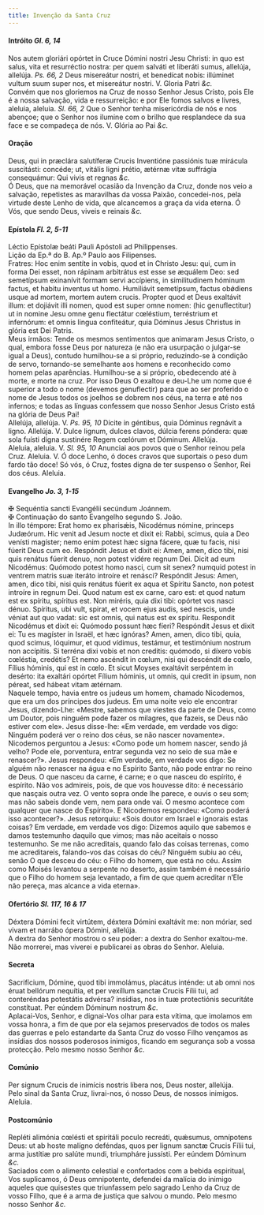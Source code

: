 ```yaml
---
title: Invenção da Santa Cruz
---
```



<h4 class="text-center">Intróito <em>Gl. 6, 14</em></h4>
<div class="container-fluid">
<div class="row">
<div class="col-6 dropcaps text-justify">
Nos autem gloriári opórtet in Cruce Dómini nostri Jesu Christi: in quo est salus, vita et resurréctio nostra: per quem salváti et liberáti sumus, allelúja, allelúja. <em>Ps. 66, 2</em> Deus misereátur nostri, et benedícat nobis: illúminet vultum suum super nos, et misereátur nostri.
V. Gloria Patri <em>&c.</em>
</div>
<div class="col-6 dropcaps text-justify">
Convém que nos gloriemos na Cruz de nosso Senhor Jesus Cristo, pois Ele é a nossa salvação, vida e ressurreição: e por Ele fomos salvos e livres, aleluia, aleluia. <em>Sl. 66, 2</em> Que o Senhor tenha misericórdia de nós e nos abençoe; que o Senhor nos ilumine com o brilho que resplandece da sua face e se compadeça de nós.
V. Glória ao Pai <em>&c.</em>
</div>
</div>
</div>

<h4 class="text-center">Oração</h4>
<div class="container-fluid">
<div class="row">
<div class="col-6 dropcaps text-justify">
Deus, qui in præclára salutíferæ Crucis Inventióne passiónis tuæ mirácula suscitásti: concéde; ut, vitális ligni prétio, ætérnæ vitæ suffrágia consequámur: Qui vivis et regnas <em>&c.</em>
</div>
<div class="col-6 dropcaps text-justify">
Ó Deus, que na memorável ocasião da Invenção da Cruz, donde nos veio a salvação, repetistes as maravilhas da vossa Paixão, concedei-nos, pela virtude deste Lenho de vida, que alcancemos a graça da vida eterna. Ó Vós, que sendo Deus, viveis e reinais <em>&c.</em>
</div>
</div>
</div>

<h4 class="text-center">Epístola <em>Fl. 2, 5-11</em></h4>
<div class="container-fluid">
<div class="row">
<div class="col-6 text-justify">
Léctio Epístolæ beáti Pauli Apóstoli ad Philippenses.
</div>
<div class="col-6 text-justify">
Lição da Ep.ª do B. Ap.º Paulo aos Filipenses.
</div>
<div class="col-6 dropcaps text-justify">
Fratres: Hoc enim sentíte in vobis, quod et in Christo Jesu: qui, cum in forma Dei esset, non rápinam arbitrátus est esse se æquálem Deo: sed semetípsum exinanívit formam servi accípiens, in similitudinem hóminum factus, et habitu inventus ut homo. Humiliávit semetípsum, factus obǿdiens usque ad mortem, mortem autem crucis. Propter quod et Deus exaltávit illum: et dojiávit illi nomen, quod est super omne nomen: (hic genuflectitur)</em> ut in nomine Jesu omne genu flectátur cœléstium, terréstrium et infernórum: et omnis lingua confiteátur, quia Dóminus Jesus Christus in glória est Dei Patris.
</div>
<div class="col-6 dropcaps text-justify">
Meus irmãos: Tende os mesmos sentimentos que animaram Jesus Cristo, o qual, embora fosse Deus por natureza (e não era usurpação o julgar-se igual a Deus), contudo humilhou-se a si próprio, reduzindo-se à condição de servo, tornando-se semelhante aos homens e reconhecido como homem pelas aparências. Humilhou-se a si próprio, obedecendo até à morte, e morte na cruz. Por isso Deus O exaltou e deu-Lhe um nome que é superior a todo o nome (devemos genuflectir) para que ao ser proferido o nome de Jesus todos os joelhos se dobrem nos céus, na terra e até nos infernos; e todas as línguas confessem que nosso Senhor Jesus Cristo está na glória de Deus Pai!
</div>
</div>
</div>

<div class="container-fluid">
<div class="row">
<div class="col-6 text-justify">
Allelúja, allelúja. V. <em>Ps. 95, 10</em> Dícite in géntibus, quia Dóminus regnávit a ligno. Allelúja. V. Dulce lignum, dulces clavos, dúlcia ferens póndera: quæ sola fuísti digna sustinére Regem cœlórum et Dóminum. Allelúja.
</div>
<div class="col-6 text-justify">
Aleluia, aleluia. V. <em>Sl. 95, 10</em> Anunciai aos povos que o Senhor reinou pela Cruz. Aleluia. V. Ó doce Lenho, ó doces cravos que suportais o peso dum fardo tão doce! Só vós, ó Cruz, fostes digna de ter suspenso o Senhor, Rei dos céus. Aleluia.
</div>
</div>
</div>

<h4 class="text-center">Evangelho <em>Jo. 3, 1-15</em></h4>
<div class="container-fluid">
<div class="row">
<div class="col-6 text-justify">
<span class="text-danger">&#10016;</span> Sequéntia sancti Evangélii secúndum Joánnem.
</div>
<div class="col-6 text-justify">
<span class="text-danger">&#10016;</span> Continuação do santo Evangelho segundo S. João.
</div>
<div class="col-6 dropcaps text-justify">
In illo témpore: Erat homo ex pharisǽis, Nicodémus nómine, princeps Judæórum. Hic venit ad Jesum nocte et dixit ei: Rabbi, scimus, quia a Deo venísti magíster; nemo enim potest hæc signa fácere, quæ tu facis, nisi fúerit Deus cum eo. Respóndit Jesus et dixit ei: Amen, amen, dico tibi, nisi quis renátus fúerit denuo, non potest vidére regnum Dei. Dicit ad eum Nicodémus: Quómodo potest homo nasci, cum sit senex? numquid potest in ventrem matris suæ iteráto introíre et renásci? Respóndit Jesus: Amen, amen, dico tibi, nisi quis renátus fúerit ex aqua et Spíritu Sancto, non potest introíre in regnum Dei. Quod natum est ex carne, caro est: et quod natum est ex spíritu, spíritus est. Non miréris, quia dixi tibi: opórtet vos nasci dénuo. Spíritus, ubi vult, spirat, et vocem ejus audis, sed nescis, unde véniat aut quo vadat: sic est omnis, qui natus est ex spíritu. Respondit Nicodémus et dixit ei: Quómodo possunt hæc fíeri? Respóndit Jesus et dixit ei: Tu es magíster in Israël, et hæc ignóras? Amen, amen, dico tibi, quia, quod scimus, lóquimur, et quod vídimus, testámur, et testimónium nostrum non accípitis. Si terréna dixi vobis et non creditis: quómodo, si díxero vobis cœléstia, credétis? Et nemo ascéndit in cœlum, nisi qui descéndit de cœlo, Fílius hóminis, qui est in cœlo. Et sicut Moyses exaltávit serpéntem in desérto: ita exaltári opórtet Fílium hóminis, ut omnis, qui credit in ipsum, non péreat, sed hábeat vitam ætérnam.
</div>
<div class="col-6 dropcaps text-justify">
Naquele tempo, havia entre os judeus um homem, chamado Nicodemos, que era um dos príncipes dos judeus. Em uma noite veio ele encontrar Jesus, dizendo-Lhe: «Mestre, sabemos que viestes da parte de Deus, como um Doutor, pois ninguém pode fazer os milagres, que fazeis, se Deus não estiver com ele». Jesus disse-lhe: «Em verdade, em verdade vos digo: Ninguém poderá ver o reino dos céus, se não nascer novamente». Nicodemos perguntou a Jesus: «Como pode um homem nascer, sendo já velho? Pode ele, porventura, entrar segunda vez no seio de sua mãe e renascer?». Jesus respondeu: «Em verdade, em verdade vos digo: Se alguém não renascer na água e no Espírito Santo, não pode entrar no reino de Deus. O que nasceu da carne, é carne; e o que nasceu do espírito, é espírito. Não vos admireis, pois, de que vos houvesse dito: é necessário que nasçais outra vez. O vento sopra onde lhe parece, e ouvis o seu som; mas não sabeis donde vem, nem para onde vai. O mesmo acontece com qualquer que nasce do Espírito». E Nicodemos respondeu: «Como poderá isso acontecer?». Jesus retorquiu: «Sois doutor em Israel e ignorais estas coisas? Em verdade, em verdade vos digo: Dizemos aquilo que sabemos e damos testemunho daquilo que vimos; mas não aceitais o nosso testemunho. Se me não acreditais, quando falo das coisas terrenas, como me acreditareis, falando-vos das coisas do céu? Ninguém subiu ao céu, senão O que desceu do céu: o Filho do homem, que está no céu. Assim como Moisés levantou a serpente no deserto, assim também é necessário que o Filho do homem seja levantado, a fim de que quem acreditar n’Ele não pereça, mas alcance a vida eterna».
</div>
</div>
</div>

<h4 class="text-center">Ofertório <em>Sl. 117, 16 & 17</em></h4>
<div class="container-fluid">
<div class="row">
<div class="col-6 dropcaps text-justify">
Déxtera Dómini fecit virtútem, déxtera Dómini exaltávit me: non móriar, sed vivam et narrábo ópera Dómini, allelúja.
</div>
<div class="col-6 dropcaps text-justify">
A dextra do Senhor mostrou o seu poder: a dextra do Senhor exaltou-me. Não morrerei, mas viverei e publicarei as obras do Senhor. Aleluia.
</div>
</div>
</div>

<h4 class="text-center">Secreta</h4>
<div class="container-fluid">
<div class="row">
<div class="col-6 dropcaps text-justify">
Sacrifícium, Dómine, quod tibi immolámus, placátus inténde: ut ab omni nos éruat bellórum nequítia, et per vexíllum sanctæ Crucis Fílii tui, ad conteréndas potestátis advérsa? insídias, nos in tuæ protectiónis securitáte constítuat. Per eúndem Dóminum nostrum <em>&c.</em>
</div>
<div class="col-6 dropcaps text-justify">
Aplacai-Vos, Senhor, e dignai-Vos olhar para esta vítima, que imolamos em vossa honra, a fim de que por ela sejamos preservados de todos os males das guerras e pelo estandarte da Santa Cruz do vosso Filho vençamos as insídias dos nossos poderosos inimigos, ficando em segurança sob a vossa protecção. Pelo mesmo nosso Senhor <em>&c.</em>
</div>
</div>
</div>

<h4 class="text-center">Comúnio</h4>
<div class="container-fluid">
<div class="row">
<div class="col-6 dropcaps text-justify">
Per signum Crucis de inimícis nostris líbera nos, Deus noster, allelúja.
</div>
<div class="col-6 dropcaps text-justify">
Pelo sinal da Santa Cruz, livrai-nos, ó nosso Deus, de nossos inimigos. Aleluia.
</div>
</div>
</div>

<h4 class="text-center">Postcomúnio</h4>
<div class="container-fluid">
<div class="row">
<div class="col-6 dropcaps text-justify">
Repléti alimónia cœlésti et spiritáli poculo recreáti, quǽsumus, omnípotens Deus: ut ab hoste malígno deféndas, quos per lignum sanctæ Crucis Fílii tui, arma justítiæ pro salúte mundi, triumpháre jussísti. Per eúndem Dóminum <em>&c.</em>
</div>
<div class="col-6 dropcaps text-justify">
Saciados com o alimento celestial e confortados com a bebida espiritual, Vos suplicamos, ó Deus omnipotente, defendei da malícia do inimigo aqueles que quisestes que triunfassem pelo sagrado Lenho da Cruz de vosso Filho, que é a arma de justiça que salvou o mundo. Pelo mesmo nosso Senhor <em>&c.</em>
</div>
</div>
</div>

